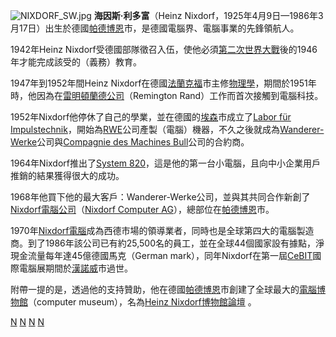 [[File:NIXDORF_SW.jpg|thumb]]
'''海因斯·利多富'''（Heinz Nixdorf，1925年4月9日—1986年3月17日）出生於德國[[帕德博恩|帕德博恩]]市，是德國電腦界、電腦事業的先鋒領航人。

1942年Heinz Nixdorf受德國部隊徵召入伍，使他必須[[第二次世界大戰|第二次世界大戰]]後的1946年才能完成該受的（義務）教育。

1947年到1952年間Heinz Nixdorf在德國[[法蘭克福|法蘭克福]]市主修[[物理學|物理學]]，期間於1951年時，他因為在[[雷明頓蘭德公司|雷明頓蘭德公司]]（Remington Rand）工作而首次接觸到電腦科技。

1952年Nixdorf他停休了自己的學業，並在德國的[[埃森|埃森]]市成立了[[Labor_für_Impulstechnik|Labor für Impulstechnik]]，開始為[[RWE_AG|RWE]]公司產製（電腦）機器，不久之後就成為[[Wanderer-Werke|Wanderer-Werke]]公司與[[Groupe_Bull|Compagnie des Machines Bull]]公司的合約商。

1964年Nixdorf推出了[[System_820|System 820]]，這是他的第一台小電腦，且向中小企業用戶推銷的結果獲得很大的成功。

1968年他買下他的最大客戶：Wanderer-Werke公司，並與其共同合作新創了[[Nixdorf電腦公司|Nixdorf電腦公司]]（[[Nixdorf電腦公司|Nixdorf Computer AG]]），總部位在[[帕德博恩|帕德博恩]]市。

1970年[[Nixdorf電腦公司|Nixdorf電腦]]成為西德市場的領導業者，同時也是全球第四大的電腦製造商。到了1986年該公司已有約25,500名的員工，並在全球44個國家設有據點，淨現金流量每年達45億德國馬克（German mark），同年Nixdorf在第一屆[[CeBIT|CeBIT]]國際電腦展期間於[[漢諾威|漢諾威]]市過世。

附帶一提的是，透過他的支持贊助，他在德國[[帕德博恩|帕德博恩]]市創建了全球最大的[[電腦博物館|電腦博物館]]（computer museum），名為[http://www.hnf.de/ Heinz Nixdorf博物館論壇] {{Wayback|url=http://www.hnf.de/ |date=20110709060140 }}。

{{Authority control}}
[[Category:1925年出生|N]]
[[Category:1986年逝世|N]]
[[Category:德國企业家|N]]
[[Category:法蘭克福大學校友|N]]